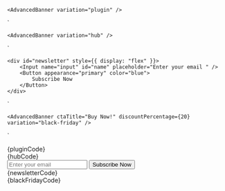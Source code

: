 
    <AdvancedBanner variation="plugin" />
`

    <AdvancedBanner variation="hub" />
`

    <div id="newsletter" style={{ display: "flex" }}>
        <Input name="input" id="name" placeholder="Enter your email " />
        <Button appearance="primary" color="blue">
            Subscribe Now
        </Button>
    </div>
`

    <AdvancedBanner ctaTitle="Buy Now!" discountPercentage={20} variation="black-friday" />
`

<Section
    title="General Plugins"
    contained={true}
    style={{ paddingRight: 0, paddingLeft: 0 }}
>
    <Preview wrapper={true}>
    	<AdvancedBanner variation="plugin" />
    </Preview>
    <Snippet language="js">{pluginCode}</Snippet>

</Section>

<Section
    title="Hub"
    contained={true}
    style={{ paddingRight: 0, paddingLeft: 0 }}
>
    <Preview wrapper={true}>
    	<AdvancedBanner variation="hub" />
    </Preview>
    <Snippet language="js">{hubCode}</Snippet>

</Section>

<Section
	title="Newsletter"
	contained={true}
	style={{ paddingRight: 0, paddingLeft: 0 }}
>
	<Preview wrapper={true}>
		<AdvancedBanner variation="newsletter">
			<div id="newsletter" style={{ display: "flex" }}>
				<Input name="input" id="name" placeholder="Enter your email " />
				<Button appearance="primary" color="blue">
					Subscribe Now
				</Button>
			</div>
		</AdvancedBanner>
	</Preview>
	<Snippet language="js">{newsletterCode}</Snippet>
</Section>

<Section
    title="Black Friday"
    contained={true}
    style={{ paddingRight: 0, paddingLeft: 0 }}
>
    <Preview wrapper={true}>
    	<AdvancedBanner ctaTitle="Buy Now!" discountPercentage={20} variation="black-friday" />
    </Preview>
    <Snippet language="js">{blackFridayCode}</Snippet>

</Section>
